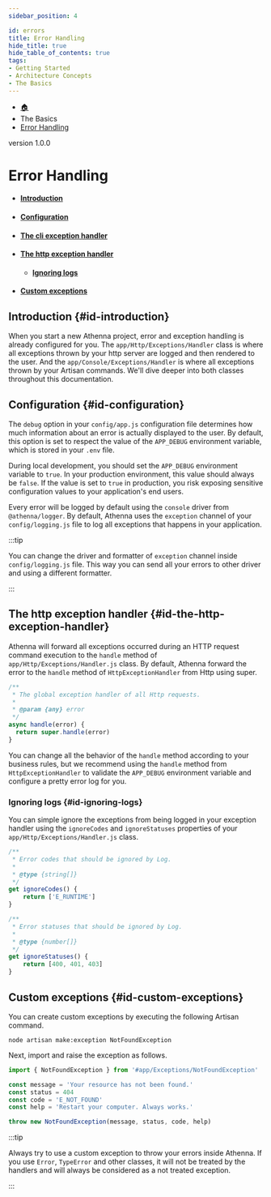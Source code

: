 ```yaml
---
sidebar_position: 4

id: errors
title: Error Handling
hide_title: true
hide_table_of_contents: true
tags:
- Getting Started
- Architecture Concepts
- The Basics
---
```


<nav aria-label="breadcrumbs">
  <ul class="breadcrumbs">
    <li class="breadcrumbs__item">
      <a class="breadcrumbs__link" href="/">
        🏠
      </a>
    </li>
    <li class="breadcrumbs__item">
      <a class="breadcrumbs__link">The Basics</a>
    </li>
    <li class="breadcrumbs__item">
      <a class="breadcrumbs__link" href="/docs/the-basics/errors">
        Error Handling
      </a>
    </li>
  </ul>
</nav>

<span class="badge badge--secondary margin-top-bot">version 1.0.0</span>

# Error Handling

- #### [Introduction](#id-introduction)
- #### [Configuration](#id-configuration)
- #### [The cli exception handler](#id-the-cli-exception-handler)
- #### [The http exception handler](#id-the-http-exception-handler)
  - #### [Ignoring logs](#id-ignoring-logs)
- #### [Custom exceptions](#id-custom-exceptions)

## Introduction {#id-introduction}

When you start a new Athenna project, error and exception handling is already
configured for you. The `app/Http/Exceptions/Handler` class is where all exceptions
thrown by your http server are logged and then rendered to the user. And the
`app/Console/Exceptions/Handler` is where all exceptions thrown by your Artisan commands.
We'll dive deeper into both classes throughout this documentation.

## Configuration {#id-configuration}

The `debug` option in your `config/app.js` configuration file determines how much
information about an error is actually displayed to the user. By default, this
option is set to respect the value of the `APP_DEBUG` environment variable, which
is stored in your `.env` file.

During local development, you should set the `APP_DEBUG` environment variable
to `true`. In your production environment, this value should always be `false`.
If the value is set to `true` in production, you risk exposing sensitive
configuration values to your application's end users.

Every error will be logged by default using the `console` driver from `@athenna/logger`.
By default, Athenna uses the `exception` channel of your `config/logging.js` file to log all
exceptions that happens in your application.

:::tip

You can change the driver and formatter of `exception` channel inside `config/logging.js`
file. This way you can send all your errors to other driver and using a different formatter.

:::

## The http exception handler {#id-the-http-exception-handler}

Athenna will forward all exceptions occurred during an HTTP request command execution
to the `handle` method of `app/Http/Exceptions/Handler.js` class. By default,
Athenna forward the error to the `handle` method of `HttpExceptionHandler` from Http
using super.

```javascript
/**
 * The global exception handler of all Http requests.
 *
 * @param {any} error
 */
async handle(error) {
  return super.handle(error)
}
```

You can change all the behavior of the `handle` method according to your business rules,
but we recommend using the `handle` method from `HttpExceptionHandler` to validate the
`APP_DEBUG` environment variable and configure a pretty error log for you.

### Ignoring logs {#id-ignoring-logs}

You can simple ignore the exceptions from being logged in your exception handler
using the `ignoreCodes` and `ignoreStatuses` properties of your `app/Http/Exceptions/Handler.js`
class.

```javascript
/**
 * Error codes that should be ignored by Log.
 *
 * @type {string[]}
 */
get ignoreCodes() {
    return ['E_RUNTIME']
}

/**
 * Error statuses that should be ignored by Log.
 *
 * @type {number[]}
 */
get ignoreStatuses() {
    return [400, 401, 403]
}
```

## Custom exceptions {#id-custom-exceptions}

You can create custom exceptions by executing the following Artisan command.

```shell
node artisan make:exception NotFoundException
```

Next, import and raise the exception as follows.

```javascript
import { NotFoundException } from '#app/Exceptions/NotFoundException'

const message = 'Your resource has not been found.'
const status = 404
const code = 'E_NOT_FOUND'
const help = 'Restart your computer. Always works.'

throw new NotFoundException(message, status, code, help)
```

:::tip

Always try to use a custom exception to throw your errors inside Athenna. If you use
`Error`, `TypeError` and other classes, it will not be treated by the handlers and will always
be considered as a not treated exception.

:::
